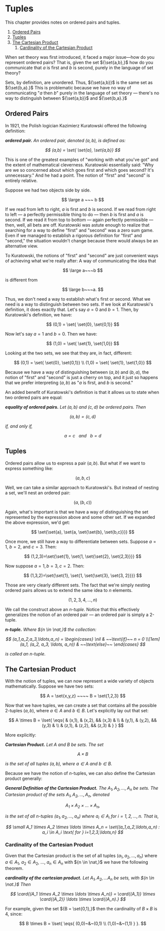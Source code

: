 <Head>
	<title>Tuples</title>
	<meta name={`description`} content={`Notes on tuples.`}/>
</Head>

# Tuples

This chapter provides notes on ordered pairs and tuples.

<div className="outline">

1. [Ordered Pairs](#ordered-pairs)
2. [Tuples](#tuples)
3. [The Cartesian Product](#the-cartesian-product)
	1. [Cardinality of the Cartesian Product](#cardinality-of-the-cartesian-product)

</div>

When set theory was first introduced, it faced a major issue—how do you
represent ordered pairs? That is, given the set ${\set{a,b},}$ how do you
communicate that ${a}$ is first and ${b}$ is second, purely in the language of
set theory?

Sets, by definition, are unordered. Thus, ${\set{a,b}}$ is the same set as
${\set{b,a}.}$ This is problematic because we have no way of communicating
"${a}$ then ${b}$" purely in the language of set theory — there's no way to
distinguish between ${\set{a,b}}$ and ${\set{b,a}.}$

## Ordered Pairs

In 1921, the Polish logician Kazimierz Kuratowski offered the following
definition:

<dfn>

__ordered pair.__ An ordered pair, denoted ${(a,b),}$ is defined as:

$$
	(a,b) = \set{ \set{a}, \set{a,b}}
$$

</dfn>

This is one of the greatest examples of "working with what you've got" and the
extent of mathematical cleverness. Kuratowski essentially said: "Why are we
so concerned about which goes first and which goes second? It's unnecessary."
And he had a point. The notion of "first" and "second" is entirely relative.

Suppose we had two objects side by side.

$$
	\large a ~~~ b
$$

If we read from left to right, ${a}$ is first and ${b}$ is second. If we read
from right to left — a perfectly permissible thing to do — then ${b}$ is first
and ${a}$ is second. If we read it from top to bottom — again perfectly
permissible — then, well, all bets are off. Kuratowski was astute enough to
realize that searching for a way to define "first" and "second" was a zero sum
game. Even if we managed to establish a rigorous definition for "first" and
"second," the situation wouldn't change because there would always be an
alternative view.

To Kuratowski, the notions of "first" and "second" are just convenient ways of
achieving what we're really after: A way of communicating the idea that

$$
	\large a~~~b
$$

is different from

$$
	\large b~~~a.
$$

Thus, we don't need a way to establish what's first or second. What we need is a
way to distinguish between two sets. If we look at Kuratowski's definition, it
does exactly that. Let's say ${a = 0}$ and ${b = 1.}$ Then, by Kuratowski's
definition, we have:

$$
	(0,1) = \set{ \set{0}, \set{0,1}}
$$

Now let's say ${a = 1}$ and ${b = 0.}$ Then we have:

$$
	(1,0) = \set{ \set{1}, \set{1,0}}
$$

Looking at the two sets, we see that they are, in fact, different:

$$
	(0,1) = \set{ \set{0}, \set{0,1}} \\	
	(1,0) = \set{ \set{1}, \set{1,0}}
$$

Because we have a way of distinguishing between ${(a,b)}$ and ${(b,a),}$ the
notion of "first" and "second" is just a cherry on top, and it just so happens
that we prefer interpreting ${(a,b)}$ as "${a}$ is first, and ${b}$ is second."

An added benefit of Kuratowski's definition is that it allows us to state when
two ordered pairs are equal:

<dfn>

__equality of ordered pairs.__ Let $(a,b)$ and $(c,d)$ be ordered pairs. Then

$$
	(a,b) = (c,d)
$$

if, and only if, 

$$
	a = c ~~~\text{and}~~~ b = d
$$

</dfn>

## Tuples

Ordered pairs allow us to express a pair ${(a,b).}$ But what if we want to
express something like:

$$
	(a,b,c)
$$

Well, we can take a similar approach to Kuratowski's. But instead of nesting a
set, we'll nest an ordered pair: 

$$
	(a, (b,c))
$$

Again, what's important is that we have a way of distinguishing the set
represented by the expression above and some other set. If we expanded the above
expression, we'd get:

$$
	\set{\set{a}, \set{a, \set{\set{b}, \set{b,c}}}}
$$

Once more, we still have a way to differentiate between sets. Suppose ${a=1,}$
${b=2,}$ and ${c=3.}$ Then:

$$
	(1,2,3)=\set{\set{1}, \set{1, \set{\set{2}, \set{2,3}}}}
$$

Now suppose ${a=1,b=3,c=2.}$ Then:

$$
	(1,3,2)=\set{\set{1}, \set{1, \set{\set{3}, \set{3, 2}}}}
$$

Those are very clearly different sets. The fact that we're simply nesting
ordered pairs allows us to extend the same idea to ${n}$ elements.

$$
	(1,2,3,4,\ldots,n)
$$

We call the construct above an _${n}$-tuple_. Notice that this effectively
generalizes the notion of an ordered pair — an ordered pair is simply a 2-tuple.

<dfn>

__n-tuple.__ Where ${n \in \nat,}$ the collection:

$$	
(a_1,a_2,a_3,\ldots,a_n) = 
\begin{cases}
		\nil           & ~~\text{if}~~ n = 0 \\[1em]
		(a_1, (a_2, a_3, \ldots, a_n)) & ~~\text{else}~~
\end{cases}
$$

is called an ${n}$-tuple.

</dfn>

## The Cartesian Product

With the notion of tuples, we can now represent a wide variety of objects
mathematically. Suppose we have two sets:

$$
	A = \set{x,y,z} 
	~~~~
	B = \set{1,2,3}
$$

Now that we have tuples, we can create a set that contains all the possible
2-tuples ${(a,b),}$ where ${a \in A}$ and ${b \in B.}$ Let's explicitly lay out
that set:

$$
	A \times B =
	\lset{
		\eqs{
			& (x,1), & (x,2), && (x,3) & \\
			& (y,1), & (y,2), && (y,3) & \\
			& (z,1), & (z,2), && (z,3) &
		}
	}
$$

More explicitly:

<dfn>

__Cartesian Product.__ Let ${A}$ and ${B}$ be sets. The set

$$
	A \times B
$$

is the set of all tuples ${(a,b),}$ where ${a \in A}$ and ${b \in B.}$

</dfn>

Because we have the notion of ${n}$-tuples, we can also define the Cartesian
product generally:

<dfn>

__General Definition of the Cartesian Product.__ The ${A_1, A_2, \ldots, A_n}$
be sets. The _Cartesian product_ of the sets ${A_1, A_2, \ldots, A_n,}$ denoted

$$
		A_1 \times A_2 \times \ldots \times A_n,
$$

is the set of all ${n}$-tuples ${(a_1, a_2, \ldots, a_n)}$ where ${a_i \in
A_i}$ for ${i = 1,2,\ldots,n.}$ That is,

$$
	\small
	A_1 \times A_2 \times \ldots \times A_n	= \set{(a_1,a_2,\ldots,a_n) : a_i \in
	A_i \text{ for } i=1,2,3,\ldots,n}
$$

</dfn>

### Cardinality of the Cartesian Product

Given that the Cartesian product is the set of all tuples ${(a_1, a_2, \ldots, a_n)}$ where ${a \in A_1,}$ ${a_2 \in A_2,}$ ${\ldots,}$ ${a_n \in A_n}$ with ${n \in \nat,}$ we have the following theorem.

<dfn>

__cardinality of the cartesian product.__ Let ${A_1, A_2, \ldots A_n}$ be sets, with ${n \in \nat.}$ Then

$$
	\card{(A_1 \times A_2 \times \ldots \times A_n)} = \card{(A_1)} \times \card{(A_2)} \ldots \times \card{(A_n).}
$$

</dfn>

For example, given the set ${B = \set{0,1},}$ then the cardinality of ${B \times B}$ is ${4,}$ since:

$$
	B \times B = \lset{
		\eqs{
			(0,0)~&~(0,1) \\
			(1,0)~&~(1,1)
		}
	}.	
$$
